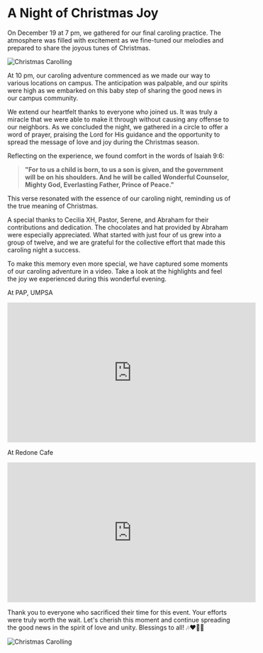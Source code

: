 
<BackButton />

# A Night of Christmas Joy

On December 19 at 7 pm, we gathered for our final caroling practice. The atmosphere was filled with excitement as we fine-tuned our melodies and prepared to share the joyous tunes of Christmas.

<div style={{ textAlign: 'center' }}>
  <img src="/blogs/carolling.jpg" alt="Christmas Carolling" style={{ maxWidth: '100%', height: 'auto' }} />
</div>

At 10 pm, our caroling adventure commenced as we made our way to various locations on campus. The anticipation was palpable, and our spirits were high as we embarked on this baby step of sharing the good news in our campus community.

We extend our heartfelt thanks to everyone who joined us. It was truly a miracle that we were able to make it through without causing any offense to our neighbors. As we concluded the night, we gathered in a circle to offer a word of prayer, praising the Lord for His guidance and the opportunity to spread the message of love and joy during the Christmas season.

Reflecting on the experience, we found comfort in the words of Isaiah 9:6: 

> **"For to us a child is born, to us a son is given, and the government will be on his shoulders. And he will be called Wonderful Counselor, Mighty God, Everlasting Father, Prince of Peace."** 

This verse resonated with the essence of our caroling night, reminding us of the true meaning of Christmas.

A special thanks to Cecilia XH, Pastor, Serene, and Abraham for their contributions and dedication. The chocolates and hat provided by Abraham were especially appreciated. What started with just four of us grew into a group of twelve, and we are grateful for the collective effort that made this caroling night a success.

To make this memory even more special, we have captured some moments of our caroling adventure in a video. Take a look at the highlights and feel the joy we experienced during this wonderful evening.

At PAP, UMPSA

<iframe width="560" height="315" src="https://www.youtube.com/embed/xe1tE3xQHKc?si=JeN813hV1wIFcS6X" title="YouTube video player" frameborder="0" allow="accelerometer; autoplay; clipboard-write; encrypted-media; gyroscope; picture-in-picture; web-share" allowfullscreen style={{ maxWidth: '100%', height: 'auto' }} ></iframe>

At Redone Cafe

<iframe width="560" height="315" src="https://www.youtube.com/embed/QG5xkt8kRKc?si=vLzAl4JC8hT26-R_" title="YouTube video player" frameborder="0" allow="accelerometer; autoplay; clipboard-write; encrypted-media; gyroscope; picture-in-picture; web-share" allowfullscreen style={{ maxWidth: '100%', height: 'auto' }} ></iframe>

Thank you to everyone who sacrificed their time for this event. Your efforts were truly worth the wait. Let's cherish this moment and continue spreading the good news in the spirit of love and unity. Blessings to all! 🎶❤️🫶🏽

<div style={{ textAlign: 'center' }}>
  <img src="/blogs/carolling-2.jpg" alt="Christmas Carolling" style={{ maxWidth: '100%', height: 'auto' }} />
</div>



